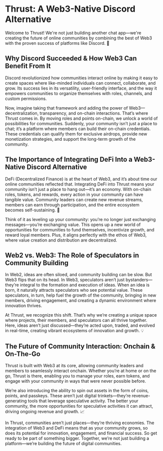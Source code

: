 # Thrust: A Web3-Native Discord Alternative

Welcome to Thrust! We're not just building another chat app—we're creating the future of online communities by combining the best of Web3 with the proven success of platforms like Discord. 🚀

## Why Discord Succeeded & How Web3 Can Benefit From It

Discord revolutionized how communities interact online by making it easy to create spaces where like-minded individuals can connect, collaborate, and grow. Its success lies in its versatility, user-friendly interface, and the way it empowers communities to organize themselves with roles, channels, and custom permissions.

Now, imagine taking that framework and adding the power of Web3—decentralization, transparency, and on-chain interactions. That’s where Thrust comes in. By moving roles and points on-chain, we unlock a world of possibilities for communities. Suddenly, your community isn’t just a place to chat; it’s a platform where members can build their on-chain credentials. These credentials can qualify them for exclusive airdrops, provide new monetization strategies, and support the long-term growth of the community.

## The Importance of Integrating DeFi Into a Web3-Native Discord Alternative

DeFi (Decentralized Finance) is at the heart of Web3, and it’s about time our online communities reflected that. Integrating DeFi into Thrust means your community isn’t just a place to hang out—it’s an economy. With on-chain roles, tokens, and rewards, every action in your community can have tangible value. Community leaders can create new revenue streams, members can earn through participation, and the entire ecosystem becomes self-sustaining. 💸

Think of it as leveling up your community: you’re no longer just exchanging messages—you’re exchanging value. This opens up a new world of opportunities for communities to fund themselves, incentivize growth, and reward loyal members. Plus, it aligns perfectly with the ethos of Web3, where value creation and distribution are decentralized.

## Web2 vs. Web3: The Role of Speculators in Community Building

In Web2, ideas are often siloed, and community building can be slow. But Web3 flips that on its head. In Web3, speculators aren’t just bystanders—they’re integral to the formation and execution of ideas. When an idea is born, it naturally attracts speculators who see potential value. These speculators, in turn, help fuel the growth of the community, bringing in new members, driving engagement, and creating a dynamic environment where innovation thrives.

At Thrust, we recognize this shift. That’s why we’re creating a unique space where projects, their members, and speculators can all thrive together. Here, ideas aren’t just discussed—they’re acted upon, traded, and evolved in real-time, creating vibrant ecosystems of innovation and growth. 💡

## The Future of Community Interaction: Onchain & On-The-Go

Thrust is built with Web3 at its core, allowing community leaders and members to seamlessly interact onchain. Whether you’re at home or on the go, Thrust is there, enabling you to manage your roles, earn tokens, and engage with your community in ways that were never possible before.

We’re also introducing the ability to spin out assets in the form of coins, points, and passkeys. These aren’t just digital trinkets—they’re revenue-generating tools that leverage speculative activity. The better your community, the more opportunities for speculative activities it can attract, driving ongoing revenue and growth. 📈

In Thrust, communities aren’t just places—they’re thriving economies. The integration of Web3 and DeFi means that as your community grows, so does its potential for innovation, engagement, and financial success. So get ready to be part of something bigger. Together, we’re not just building a platform—we’re building the future of digital communities.
